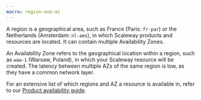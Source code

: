 ```yaml
---
macro: region-and-az
---
```


A region is a geographical area, such as France (Paris: `fr-par`) or the Netherlands (Amsterdam: `nl-ams`), in which Scaleway products and resources are located. It can contain multiple Availability Zones.

An Availability Zone refers to the geographical location within a region, such as `waw-1` (Warsaw, Poland), in which your Scaleway resource will be created. The latency between multiple AZs of the same region is low, as they have a common network layer.

For an extensive list of which regions and AZ a resource is available in, refer to our [Product availability guide](/console/account/reference-content/products-availability/).